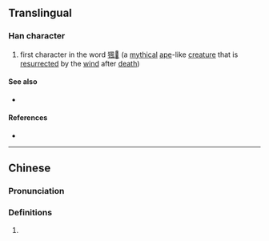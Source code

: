 {{character info/new}}
==Translingual==

===Han character===
{{Han char|rn=94|rad=犬|as=09|sn=12|four=47210|canj=KHHNI|ids=⿰犭風}}

# first character in the word [[猦𤝕]] (a [[mythical]] [[ape]]-like [[creature]] that is [[resurrect]]ed by the [[wind]] after [[death]])

====See also====
* {{l|mul|𤝕}}

====References====
* {{Han ref|kx=0714.150|dkj=20522|dj=1126.140|hdz=21359.030|uh=7326|ud=29478|bh=DA76|bd=55926}}

----

==Chinese==
{{zh-forms}}

===Pronunciation===
{{zh-pron
|m=fēng
|m-s=
|dg=
|c=fung1
|c-t=
|g=
|h=pfs=
|j=
|mb=
|md=
|mn=
|mn-t=
|w=
|x=
|mc=y
|oc=y
|cat=n
}}

===Definitions===
{{zh-hanzi}}

# {{rfdef|lang=zh}}